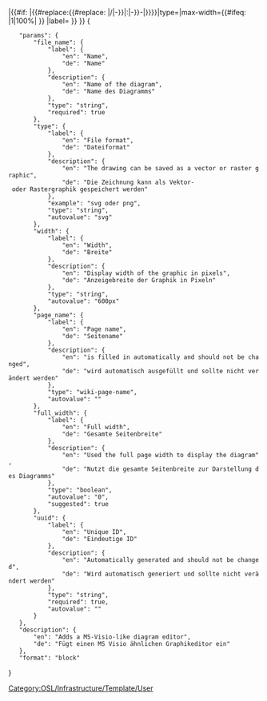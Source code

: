 <includeonly>{{Template:Helper/UI/VE/Visible
|icon=browser
|content=Diagram ''{{{file_name}}}''
}}
{{Template:Helper/UI/VE/Hidden 
|content={{#drawio:{{#if:{{{uuid|}}}|OSW{{#replace:{{{uuid}}}|-|}}|{{#if: {{{page_name|}}}|{{#replace:{{#replace: {{{page_name}}}|/|-}}|:|-}}-|}}{{{file_name}}}}}|type={{{type|svg}}}|max-width={{#ifeq: {{{full_width|0}}}|1|100%| {{{width|500px}}} }} |label={{{file_name|}}} }}
}}</includeonly><noinclude>[[Category:OSL/Infrastructure/Template/User]]
<templatedata>
{
	"params": {
		"file_name": {
			"label": {
				"en": "Name",
				"de": "Name"
			},
			"description": {
				"en": "Name of the diagram",
				"de": "Name des Diagramms"
			},
			"type": "string",
			"required": true
		},
		"type": {
			"label": {
				"en": "File format",
				"de": "Dateiformat"
			},
			"description": {
				"en": "The drawing can be saved as a vector or raster graphic",
				"de": "Die Zeichnung kann als Vektor- oder Rastergraphik gespeichert werden"
			},
			"example": "svg oder png",
			"type": "string",
			"autovalue": "svg"
		},
		"width": {
			"label": {
				"en": "Width",
				"de": "Breite"
			},
			"description": {
				"en": "Display width of the graphic in pixels",
				"de": "Anzeigebreite der Graphik in Pixeln"
			},
			"type": "string",
			"autovalue": "600px"
		},
		"page_name": {
			"label": {
				"en": "Page name",
				"de": "Seitename"
			},
			"description": {
				"en": "is filled in automatically and should not be changed",
				"de": "wird automatisch ausgefüllt und sollte nicht verändert werden"
			},
			"type": "wiki-page-name",
			"autovalue": "{{subst:FULLPAGENAME}}"
		},
		"full_width": {
			"label": {
				"en": "Full width",
				"de": "Gesamte Seitenbreite"
			},
			"description": {
				"en": "Used the full page width to display the diagram",
				"de": "Nutzt die gesamte Seitenbreite zur Darstellung des Diagramms"
			},
			"type": "boolean",
			"autovalue": "0",
			"suggested": true
		},
		"uuid": {
			"label": {
				"en": "Unique ID",
				"de": "Eindeutige ID"
			},
			"description": {
				"en": "Automatically generated and should not be changed",
				"de": "Wird automatisch generiert und sollte nicht verändert werden"
			},
			"type": "string",
			"required": true,
			"autovalue": "{{subst:UUID}}"
		}
	},
	"description": {
		"en": "Adds a MS-Visio-like diagram editor",
		"de": "Fügt einen MS Visio ähnlichen Graphikeditor ein"
	},
	"format": "block"
}
</templatedata>
</noinclude>